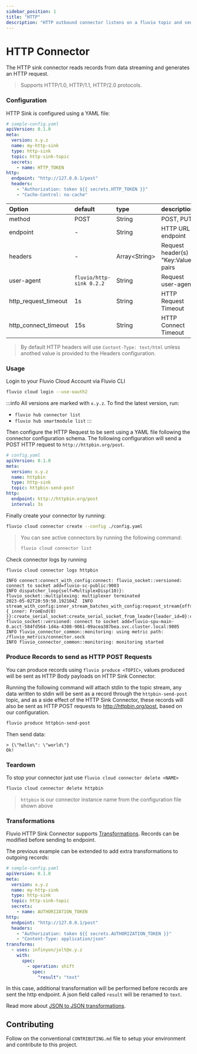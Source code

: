 ```yaml
---
sidebar_position: 1
title: "HTTP"
description: "HTTP outbound connector listens on a fluvio topic and send requests to an HTTP server."
---
```


# HTTP Connector

The HTTP sink connector reads records from data streaming and generates an HTTP request.

> Supports HTTP/1.0, HTTP/1.1, HTTP/2.0 protocols.

### Configuration

HTTP Sink is configured using a YAML file:

```yaml
# sample-config.yaml
apiVersion: 0.1.0
meta:
  version: x.y.z
  name: my-http-sink
  type: http-sink
  topic: http-sink-topic
  secrets:
    - name: HTTP_TOKEN
http:
  endpoint: "http://127.0.0.1/post"
  headers:
    - "Authorization: token ${{ secrets.HTTP_TOKEN }}"
    - "Cache-Control: no-cache"
```

| Option               | default                    | type            | description                                       |
| :--------------------| :--------------------------| :-------------- | :-------------------------------------------------|
| method               | POST                       | String          | POST, PUT                                         |
| endpoint             | -                          | String          | HTTP URL endpoint                                 |
| headers              | -                          | Array\<String\> | Request header(s) "Key:Value" pairs               |
| user-agent           | `fluvio/http-sink 0.2.2`   | String          | Request user-agent                                |
| http_request_timeout | 1s                         | String          | HTTP Request Timeout                              |
| http_connect_timeout | 15s                        | String          | HTTP Connect Timeout                              |

> By default HTTP headers will use `Content-Type: text/html` unless anothed value
> is provided to the Headers configuration.

### Usage

Login to your Fluvio Cloud Account via Fluvio CLI

```bash
fluvio cloud login --use-oauth2
```

:::info
All versions are marked with `x.y.z`. To find the latest version, run:
*  `fluvio hub connector list`
*  `fluvio hub smartmodule list`
:::

Then configure the HTTP Request to be sent using a YAML file following the
connector configuration schema. The following configuration will send a POST
HTTP request to `http://httpbin.org/post`.

```yaml
# config.yaml
apiVersion: 0.1.0
meta:
  version: x.y.z
  name: httpbin
  type: http-sink
  topic: httpbin-send-post
http:
  endpoint: http://httpbin.org/post
  interval: 3s
```

Finally create your connector by running:

```bash
fluvio cloud connector create --config ./config.yaml
```

> You can see active connectors by running the following command:
>
> ```bash
> fluvio cloud connector list
> ```

Check connector logs by running

```bash
fluvio cloud connector logs httpbin
```

```log
INFO connect:connect_with_config:connect: fluvio_socket::versioned: connect to socket add=fluvio-sc-public:9003
INFO dispatcher_loop{self=MultiplexDisp(10)}: fluvio_socket::multiplexing: multiplexer terminated
2023-05-02T20:59:50.192104Z  INFO stream_with_config:inner_stream_batches_with_config:request_stream{offset=Offset { inner: FromEnd(0) }}:create_serial_socket:create_serial_socket_from_leader{leader_id=0}:connect_to_leader{leader=0}:connect: fluvio_socket::versioned: connect to socket add=fluvio-spu-main-0.acct-584fd564-1d4a-4308-9061-09acea387bea.svc.cluster.local:9005
INFO fluvio_connector_common::monitoring: using metric path: /fluvio_metrics/connector.sock
INFO fluvio_connector_common::monitoring: monitoring started
```

### Produce Records to send as HTTP POST Requests

You can produce records using `fluvio produce <TOPIC>`, values produced will
be sent as HTTP Body payloads on HTTP Sink Connector.

Running the following command will attach stdin to the topic stream, any data
written to stdin will be sent as a record through the `httpbin-send-post` topic,
and as a side effect of the HTTP Sink Connector, these records will also be sent
as HTTP POST requests to http://httpbin.org/post, based on our configuration.

```bash
fluvio produce httpbin-send-post
```

Then send data:

```log
> {\"hello\": \"world\"}
Ok!
```

### Teardown

To stop your connector just use `fluvio cloud connector delete <NAME>`

```bash
fluvio cloud connector delete httpbin
```

> `httpbin` is our connector instance name from the configuration file shown above

### Transformations

Fluvio HTTP Sink Connector supports [Transformations]. Records can be modified before sending to endpoint.

The previous example can be extended to add extra transformations to outgoing records:
```yaml
# sample-config.yaml
apiVersion: 0.1.0
meta:
  version: x.y.z
  name: my-http-sink
  type: http-sink
  topic: http-sink-topic
  secrets:
    - name: AUTHORIZATION_TOKEN
http:
  endpoint: "http://127.0.0.1/post"
  headers:
    - "Authorization: token ${{ secrets.AUTHORIZATION_TOKEN }}"
    - "Content-Type: application/json"
transforms:
  - uses: infinyon/jolt@x.y.z
    with:
      spec:
        - operation: shift
          spec:
            "result": "text"
```

In this case, additional transformation will be performed before records are sent the http endpoint. A json field called `result` will be renamed to `text`.


Read more about [JSON to JSON transformations].

## Contributing

Follow on the conventional `CONTRIBUTING.md` file to setup your environment and
contribute to this project.

[Transformations]: /docs/latest/fluvio/concepts/transformations
[JSON to JSON transformations]: /docs/latest/hub/smartmodules/jolt